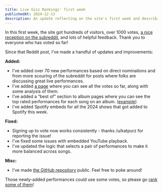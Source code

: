 ```yaml
---
title: Live Gizz Rankings' first week
publishedAt: 2024-12-13
description: An update reflecting on the site's first week and describing the updates and improvements that I've made.
---
```


In this first week, the site got hundreds of visitors, over 1000 votes, [a nice
reception on the subreddit](https://www.reddit.com/r/KGATLW/comments/1h8gbo8/i_made_a_website_for_finding_the_best_live/),
and lots of helpful feedback.
Thank you to everyone who has voted so far!

Since that Reddit post, I've made a handful of updates and improvements:

**Added:**

- I've added over 70 new performances based on direct nominations and from more
  scouring of the subreddit for posts where folks are discussing great live
  performances.
- I've added [a page](/votes) where you can see all the votes so far, along with
  some analysis of them.
- I’ve added a “best of” section to album pages where you can see the top rated
  performances for each song on an album. ([example](/albums/petro))
- I've added Spotify embeds for all the 2024 shows that got added to Spotify
  this week.

**Fixed:**

- Signing up to vote now works consistently - thanks /u/katpurz for reporting
  the issue!
- I've fixed some issues with embedded YouTube playback.
- I've updated the logic that selects a pair of performances to make it more
  balanced across songs.

**Misc:**

- I've made
  [the GitHub repository](https://github.com/jamesbvaughan/live-gizz-rankings)
  public. Feel free to poke around!

Those newly-added performances could use some votes, so please go [rank some of
them](/rank)!

